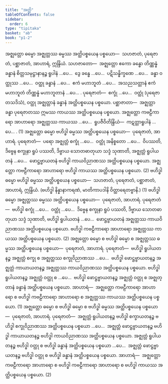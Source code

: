 ```yaml
---
title: "အတ္ထိ"
tableOfContents: false
sidebar:
  order: 6
type: "tipitaka"
basket: "ab"
book: "p1-2"
---
```



<DynamicBreadcrumb />

<Division number="46" book="p1-2" e="ch" v="37" p="449">

<Paragraph number="2849" book="p1-2">
အဇ္ဈတ္တော ဓမ္မော အဇ္ဈတ္တဿ ဓမ္မဿ အတ္ထိပစ္စယေန ပစ္စယော—  သဟဇာတံ, ပုရေဇာတံ, ပစ္ဆာဇာတံ, အာဟာရံ, ဣန္ဒြိယံ. <Emphasis>သဟဇာတော</Emphasis>—  အဇ္ဈတ္တော ဧကော ခန္ဓော တိဏ္ဏန္နံ ခန္ဓာနံ စိတ္တသမုဋ္ဌာနာနဉ္စ ရူပါနံ …ပေ…  ဒွေ ခန္ဓေ …ပေ…  ပဋိသန္ဓိက္ခဏေ …ပေ…  ခန္ဓာ ဝတ္ထုဿ …ပေ…  ဝတ္ထု ခန္ဓာနံ …ပေ…  ဧကံ မဟာဘူတံ …ပေ…  အသညသတ္တာနံ ဧကံ မဟာဘူတံ တိဏ္ဏန္နံ မဟာဘူတာနံ …ပေ… . <Emphasis>ပုရေဇာတံ</Emphasis>—  စက္ခုံ …ပေ…  ဝတ္ထုံ (ပုရေဇာတသဒိသံ), ဝတ္ထု အဇ္ဈတ္တာနံ ခန္ဓာနံ အတ္ထိပစ္စယေန ပစ္စယော. <Emphasis>ပစ္ဆာဇာတာ</Emphasis>—  အဇ္ဈတ္တာ ခန္ဓာ ပုရေဇာတဿ ဣမဿ ကာယဿ အတ္ထိပစ္စယေန ပစ္စယော. အဇ္ဈတ္တော <Emphasis>ကဗဠီကာရော အာဟာရော</Emphasis> အဇ္ဈတ္တဿ ကာယဿ …ပေ…  <Emphasis>ရူပဇီဝိတိန္ဒြိယံ</Emphasis>—  ကဋတ္တာရူပါနံ …ပေ… . (1)
</Paragraph>

<Paragraph number="2850" book="p1-2">
အဇ္ဈတ္တော ဓမ္မော ဗဟိဒ္ဓါ ဓမ္မဿ အတ္ထိပစ္စယေန ပစ္စယော—  ပုရေဇာတံ, အာဟာရံ. <Emphasis>ပုရေဇာတံ</Emphasis>—  ပရော အဇ္ဈတ္တံ စက္ခုံ …ပေ…  ဝတ္ထုံ အနိစ္စတော …ပေ…  ဝိပဿတိ, ဒိဗ္ဗေန စက္ခုနာ ရူပံ ပဿတိ, ဒိဗ္ဗာယ သောတဓာတုယာ သဒ္ဒံ သုဏာတိ, အဇ္ဈတ္တံ ရူပါယတနံ …ပေ…  ဖောဋ္ဌဗ္ဗာယတနံ ဗဟိဒ္ဓါ ကာယဝိညာဏဿ အတ္ထိပစ္စယေန ပစ္စယော. အဇ္ဈတ္တော <Emphasis>ကဗဠီကာရော အာဟာရော</Emphasis> ဗဟိဒ္ဓါ ကာယဿ အတ္ထိပစ္စယေန ပစ္စယော. (2)
</Paragraph>

</Division>
<Division number="47" book="p1-2" e="ch" v="37" p="450">

<Paragraph number="2851" book="p1-2">
ဗဟိဒ္ဓါ ဓမ္မော ဗဟိဒ္ဓါ ဓမ္မဿ အတ္ထိပစ္စယေန ပစ္စယော—  သဟဇာတံ, ပုရေဇာတံ, ပစ္ဆာဇာတံ, အာဟာရံ, ဣန္ဒြိယံ. (ဗဟိဒ္ဓါ နိန္နာနာကရဏံ, မာတိကာပဒါနိ ဝိတ္ထာရေတဗ္ဗာနိ.) (1)
</Paragraph>

<Paragraph number="2852" book="p1-2">
ဗဟိဒ္ဓါ ဓမ္မော အဇ္ဈတ္တဿ ဓမ္မဿ အတ္ထိပစ္စယေန ပစ္စယော—  ပုရေဇာတံ, အာဟာရံ. <Emphasis>ပုရေဇာတံ</Emphasis>—  ဗဟိဒ္ဓါ စက္ခုံ …ပေ…  ဝတ္ထုံ …ပေ…  ဒိဗ္ဗေန စက္ခုနာ ရူပံ ပဿတိ, ဒိဗ္ဗာယ သောတဓာတုယာ သဒ္ဒံ သုဏာတိ, ဗဟိဒ္ဓါ ရူပါယတနံ …ပေ…  ဖောဋ္ဌဗ္ဗာယတနံ အဇ္ဈတ္တဿ ကာယဝိညာဏဿ အတ္ထိပစ္စယေန ပစ္စယော. ဗဟိဒ္ဓါ <Emphasis>ကဗဠီကာရော အာဟာရော</Emphasis> အဇ္ဈတ္တဿ ကာယဿ အတ္ထိပစ္စယေန ပစ္စယော. (2)
</Paragraph>

</Division>
<Division number="48" book="p1-2" e="ch" v="37" p="450">

<Paragraph number="2853" book="p1-2">
အဇ္ဈတ္တော ဓမ္မော စ ဗဟိဒ္ဓါ ဓမ္မော စ အဇ္ဈတ္တဿ ဓမ္မဿ အတ္ထိပစ္စယေန ပစ္စယော—  ပုရေဇာတံ, အာဟာရံ. <Emphasis>ပုရေဇာတံ</Emphasis>—  ဗဟိဒ္ဓါ ရူပါယတနဉ္စ အဇ္ဈတ္တံ စက္ခု စ အဇ္ဈတ္တဿ စက္ခုဝိညာဏဿ …ပေ…  ဗဟိဒ္ဓါ ဖောဋ္ဌဗ္ဗာယတနဉ္စ အဇ္ဈတ္တံ ကာယာယတနဉ္စ အဇ္ဈတ္တဿ ကာယဝိညာဏဿ အတ္ထိပစ္စယေန ပစ္စယော. ဗဟိဒ္ဓါ ရူပါယတနဉ္စ အဇ္ဈတ္တံ ဝတ္ထု စ …ပေ…  ဗဟိဒ္ဓါ ဖောဋ္ဌဗ္ဗာယတနဉ္စ အဇ္ဈတ္တံ ဝတ္ထု စ အဇ္ဈတ္တာနံ ခန္ဓာနံ အတ္ထိပစ္စယေန ပစ္စယော. <Emphasis>အာဟာရံ</Emphasis>—  အဇ္ဈတ္တော ကဗဠီကာရော အာဟာရော စ ဗဟိဒ္ဓါ ကဗဠီကာရော အာဟာရော စ အဇ္ဈတ္တဿ ကာယဿ အတ္ထိပစ္စယေန ပစ္စယော. (1)
</Paragraph>

<Paragraph number="2854" book="p1-2">
အဇ္ဈတ္တော ဓမ္မော စ ဗဟိဒ္ဓါ ဓမ္မော စ ဗဟိဒ္ဓါ ဓမ္မဿ အတ္ထိပစ္စယေန ပစ္စယော—  ပုရေဇာတံ, အာဟာရံ. <Emphasis>ပုရေဇာတံ</Emphasis>—  အဇ္ဈတ္တံ ရူပါယတနဉ္စ ဗဟိဒ္ဓါ စက္ခာယတနဉ္စ ဗဟိဒ္ဓါ စက္ခုဝိညာဏဿ အတ္ထိပစ္စယေန ပစ္စယော …ပေ…  အဇ္ဈတ္တံ ဖောဋ္ဌဗ္ဗာယတနဉ္စ ဗဟိဒ္ဓါ ကာယာယတနဉ္စ ဗဟိဒ္ဓါ ကာယဝိညာဏဿ အတ္ထိပစ္စယေန ပစ္စယော. အဇ္ဈတ္တံ ရူပါယတနဉ္စ ဗဟိဒ္ဓါ ဝတ္ထု စ ဗဟိဒ္ဓါ ခန္ဓာနံ အတ္ထိပစ္စယေန ပစ္စယော …ပေ…  အဇ္ဈတ္တံ ဖောဋ္ဌဗ္ဗာယတနဉ္စ ဗဟိဒ္ဓါ ဝတ္ထု စ ဗဟိဒ္ဓါ ခန္ဓာနံ အတ္ထိပစ္စယေန ပစ္စယော. <Emphasis>အာဟာရံ</Emphasis>—  အဇ္ဈတ္တော ကဗဠီကာရော အာဟာရော စ ဗဟိဒ္ဓါ ကဗဠီကာရော အာဟာရော စ ဗဟိဒ္ဓါ ကာယဿ အတ္ထိပစ္စယေန ပစ္စယော. (2)
</Paragraph>
</Division>